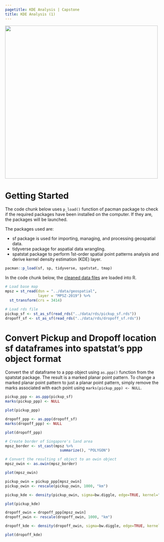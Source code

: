 ```yaml
---
pagetitle: KDE Analysis | Capstone
title: KDE Analysis (1)
---
```


![](../../Images/3.png){width="500"}

# Getting Started

The code chunk below uses `p_load()` function of pacman package to check if the required packages have been installed on the computer. If they are, the packages will be launched.

The packages used are: 

- sf package is used for importing, managing, and processing geospatial data. 
- tidyverse package for aspatial data wrangling. 
- spatstat package to perform 1st-order spatial point patterns analysis and derive kernel density estimation (KDE) layer.

```r
pacman::p_load(sf, sp, tidyverse, spatstat, tmap)
```

In the code chunk below, the [cleaned data files](DataPrep.qmd) are loaded into R.

```r
# Load base map
mpsz = st_read(dsn = "../data/geospatial", 
               layer = "MPSZ-2019") %>%
  st_transform(crs = 3414)

# Load rds file
pickup_sf <- st_as_sf(read_rds("../data/rds/pickup_sf.rds"))
dropoff_sf <- st_as_sf(read_rds("../data/rds/dropoff_sf.rds"))
```

# Convert Pickup and Dropoff location sf dataframes into spatstat’s ppp object format

Convert the sf dataframe to a ppp object using `as.ppp()` function from the spatstat package. The result is a marked planar point pattern. To change a marked planar point pattern to just a planar point pattern, simply remove the marks associated with each point using `marks(pickup_ppp) <- NULL`.

```r
pickup_ppp <- as.ppp(pickup_sf)
marks(pickup_ppp) <- NULL

plot(pickup_ppp)
```

```r
dropoff_ppp <- as.ppp(dropoff_sf)
marks(dropoff_ppp) <- NULL

plot(dropoff_ppp)
```

```r
# Create border of Singapore's land area
mpsz_border <- st_cast(mpsz %>%
                         summarize(), "POLYGON")

# Convert the resulting sf object to an owin object
mpsz_owin <- as.owin(mpsz_border)

plot(mpsz_owin)
```

```r
pickup_owin = pickup_ppp[mpsz_owin]
pickup_owin <- rescale(pickup_owin, 1000, "km")

pickup_kde <- density(pickup_owin, sigma=bw.diggle, edge=TRUE, kernel="gaussian") 

plot(pickup_kde)
```

```r
dropoff_owin = dropoff_ppp[mpsz_owin]
dropoff_owin <- rescale(dropoff_owin, 1000, "km")

dropoff_kde <- density(dropoff_owin, sigma=bw.diggle, edge=TRUE, kernel="gaussian") 

plot(dropoff_kde)
```



